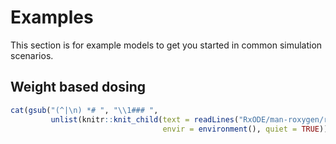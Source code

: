 # Examples 

This section is for example models to get you started in common
simulation scenarios.

## Weight based dosing 
```r
cat(gsub("(^|\n) *# ", "\\1### ",
         unlist(knitr::knit_child(text = readLines("RxODE/man-roxygen/rmdhunks/RxODE-wt.Rmd"),
                                  envir = environment(), quiet = TRUE))), sep="\n")
```
